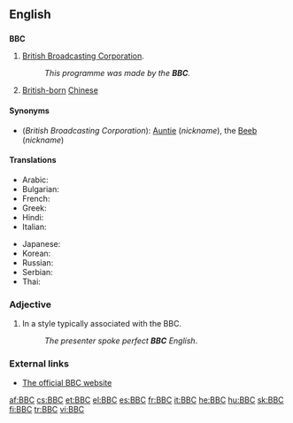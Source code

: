 ==English==
{{wikipedia}}

==={{initialism}}===
'''BBC'''

# {{context|''usually preceded by'' "the"}} [[British Broadcasting Corporation]].
#:''This programme was made by the '''BBC'''.''
# [[British-born]] [[Chinese]]

====Synonyms====
*(''British Broadcasting Corporation''): [[Auntie]] (''nickname''), the [[Beeb]] (''nickname'')

====Translations====
{{trans-top|British Broadcasting Corporation}}
* Arabic: {{t|ar|بي بي سي|m|tr=bii bii sii}}
* Bulgarian: {{t|bg|Би Би Си|tr=Bi bi sí}}
* French: {{t+|fr|BBC|f}}
* Greek: {{t|el|Μπι Μπι Σι|tr=Bi Bi Si}}
* Hindi: {{t|hi|बीबीसी|tr=bībīsī|xs=Hindi}}
* Italian: {{t+|it|BBC|f}}
{{trans-mid}}
* Japanese: {{t|ja|ﾋﾞｰ・ビー・シー|tr=bī-bī-shī}}
* Korean: {{t|ko|비비시|tr=bibisi}}
* Russian: {{t-|ru|Би-би-си|f|tr=Bi-bi-sí}}
* Serbian: {{t-|sr|Би-би-си|m|tr=Bi-bi-si|sc=Cyrl}}
* Thai: {{t|th|บีบีซี|tr=bee-bee-see}}
{{trans-bottom}}

{{trans-top|British-born Chinese}}
{{trans-mid}}
{{trans-bottom}}

===Adjective===
{{en-adj|-}}

# In a style typically associated with the BBC.
#:''The presenter spoke perfect '''BBC''' English''.

===External links===
*[http://www.bbc.co.uk The official BBC website]

[[af:BBC]]
[[cs:BBC]]
[[et:BBC]]
[[el:BBC]]
[[es:BBC]]
[[fr:BBC]]
[[it:BBC]]
[[he:BBC]]
[[hu:BBC]]
[[sk:BBC]]
[[fi:BBC]]
[[tr:BBC]]
[[vi:BBC]]